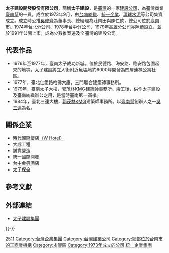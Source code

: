 {{Expand|time=2013-11-02}}
{{Infobox_Company
| company_name = 太子建設開發股份有限公司
| company_name_en = Prince Housing & Development corp.
| company_logo = [[File:Logo_太子建設.png|File:Logo 太子建設.png]]
| company_type = [[上市公司|上市公司]]
| company_slogan = 三好一公道
| traded_as = {{twse|2511}}<br/>（1991年4月24日上市）
| abbreviated_name = 太子建設<br/>
| local_code_name = TW
| local_code = 72058206
| foundation = {{birth_date|1973|9|20}}<br>({{age in years and days|1973|9|20|age=no}})<br/>
| location = {{ROC}}<br/>[[台南市|台南市]][[東區_(臺南市)|東區]]中華東路一段398號8樓（南紡國際大樓）<br/>[[台北市|台北市]][[信義區_(臺北市)|信義區]]松高路11號21樓（[[統一國際大樓|統一國際大樓]]）
| chairman = [[鄭高輝|鄭高輝]]<br/>[[副董事長|副董事長]]：-{[[羅智先|羅智先]]}-
| GM = [[謝明汎|謝明汎]]
| capital = [[新臺幣|新臺幣]]166.23億元（2014年12月）
| revenue = {{decrease}}[[新臺幣|新臺幣]]109.89億元 <small>(2017年)</small>
| profit = 
| assets = {{decrease}}[[新臺幣|新臺幣]]502.75億元 <small>(2017年)</small>
| operating_income = {{decrease}}[[新臺幣|新臺幣]]13.4億元 <small>(2017年)</small>
| market_value = 
| num_employees = 
| industry = 營建業
| homepage = http://www.prince.com.tw/
}}
'''太子建設開發股份有限公司'''，簡稱'''太子建設'''，是[[臺灣|臺灣]]的一家[[建設公司|建設公司]]，為臺灣商業[[臺南幫|臺南幫]]的一員，成立於1973年9月，由[[台南紡織|台南紡織]]、[[統一企業|統一企業]]、[[環球水泥|環球水泥]]等公司集資成立。成立時公推[[吳修齊|吳修齊]]為董事長、總經理為莊南田與陳仁欽，總公司位於[[臺南市|臺南市]]{{r|劉廷揚|page=423}}。1974年台北分公司、1978年台中分公司、1979年高雄分公司亦陸續設立，並於1991年公開上市，成為少數推案遍及全臺灣的建設公司。

== 代表作品 ==
*1976年至1977年，臺南太子成功新城。位於民德路、海安路、臨安路包圍起來的地塊，太子建設將立人街附近魚塭地約6000坪開發為四層連棟公寓社區。{{r|劉廷揚|page=423}}
*1977年，臺北仁愛路哈佛大廈，三門聯合建築師事務所。
*1979年，臺南太子大樓，[[郭茂林|郭茂林]]KMG建築師事務所。竣工後，供作太子建設及臺南紡織辦公之用，是當時臺南第一高樓。
*1984年，臺北三連大樓，[[郭茂林|郭茂林]]KMG建築師事務所。以[[臺南幫|臺南幫]]創辦人之一[[吳三連|吳三連]]為名。

== 關係企業 ==
*[[台北W飯店|時代國際飯店（W Hotel）]]
*大成工程
*誠實營造
*統一國際開發
*[[台中金典酒店|台中金典酒店]]
*[http://www.psam.com.tw 太子保全]{{Wayback|url=http://www.psam.com.tw/ |date=20200322175918 }}

== 參考文獻 ==
{{Reflist
|refs=
<ref name="劉廷揚">{{cite book |author=劉廷揚 |title = 《台灣企業個案研究選粹》|year=2002 |publisher=[[五南圖書|五南圖書]] |isbn = 9789571127248 }}</ref>
}}

== 外部連結 ==
* [http://www.prince.com.tw/ 太子建設集團]{{Wayback|url=http://www.prince.com.tw/ |date=20131210202612 }}

{{-}}
{{統一企業}}

[[Category:臺灣證券交易所上市公司|2511]]
[[Category:台灣企業集團|Category:台灣企業集團]]
[[Category:台灣建築公司|Category:台灣建築公司]]
[[Category:總部位於台南市的工商業機構|Category:總部位於台南市的工商業機構]]
[[Category:永康區|Category:永康區]]
[[Category:1973年成立的公司|Category:1973年成立的公司]]
[[Category:統一企業集團|統一企業集團]]